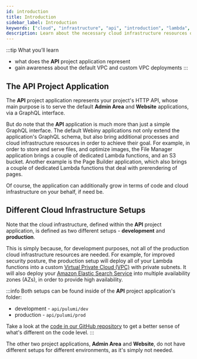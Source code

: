 ```yaml
---
id: introduction
title: Introduction
sidebar_label: Introduction
keywords: ["cloud", "infrastructure", "api", "introduction", "lambda", "database", "s3", "storage", "diagram"]
description: Learn about the necessary cloud infrastructure resources on which the API project application relies on.
---
```


:::tip What you’ll learn

- what does the **API** project application represent
- gain awareness about the default VPC and custom VPC deployments
:::

## The API Project Application

The **API** project application represents your project's HTTP API, whose main purpose is to serve the default **Admin Area** and **Website** applications, via a GraphQL interface.

But do note that the **API** application is much more than just a simple GraphQL interface. The default Webiny applications not only extend the application's GraphQL schema, but also bring additional processes and cloud infrastructure resources in order to achieve their goal. For example, in order to store and serve files, and optimize images, the File Manager application brings a couple of dedicated Lambda functions, and an S3 bucket. Another example is the Page Builder application, which also brings a couple of dedicated Lambda functions that deal with prerendering of pages.

Of course, the application can additionally grow in terms of code and cloud infrastructure on your behalf, if need be.

## Different Cloud Infrastructure Setups

Note that the cloud infrastructure, defined within the **API** project application, is defined as two different setups - **development** and **production**.

This is simply because, for development purposes, not all of the production cloud infrastructure resources are needed. For example, for improved security posture, the production setup will deploy all of your Lambda functions into a custom [Virtual Private Cloud (VPC)](https://aws.amazon.com/vpc/) with private subnets. It will also deploy your [Amazon Elastic Search Service](https://aws.amazon.com/elasticsearch-service/) into multiple availability zones (AZs), in order to provide high availability.

:::info
Both setups can be found inside of the **API** project application's folder:
- development - `api/pulumi/dev`
- production - `api/pulumi/prod`

Take a look at the [code in our GitHub repository](https://github.com/webiny/webiny-js/tree/v5/packages/cwp-template-aws/template/api) to get a better sense of what's different on the code level.
:::

The other two project applications, **Admin Area** and **Website**, do not have different setups for different environments, as it's simply not needed. 
